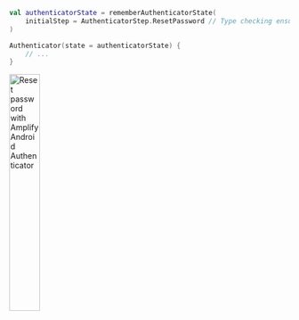 
```kotlin
val authenticatorState = rememberAuthenticatorState(
    initialStep = AuthenticatorStep.ResetPassword // Type checking ensures you can only pass SignIn, SignUp, and ResetPassword here
)

Authenticator(state = authenticatorState) {
    // ...
}
```

<Image alt="Reset password with Amplify Android Authenticator" width="33%" src="/android/authenticator/password-reset.png" />